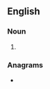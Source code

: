 {{also|beelines}}
==English==

===Noun===
{{head|en|noun plural form}}

# {{plural of|bee-line|lang=en}}

===Anagrams===
* {{anagrams|en|Lisenbee}}